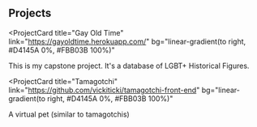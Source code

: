 ## Projects

<ProjectCard
  title="Gay Old Time"
  link="https://gayoldtime.herokuapp.com/"
  bg="linear-gradient(to right, #D4145A 0%, #FBB03B 100%)"
>
  This is my capstone project. It's a database of LGBT+ Historical Figures.
</ProjectCard>

<ProjectCard
  title="Tamagotchi"
  link="https://github.com/vickiticki/tamagotchi-front-end"
  bg="linear-gradient(to right, #D4145A 0%, #FBB03B 100%)"
>
  A virtual pet (similar to tamagotchis)
</ProjectCard>
